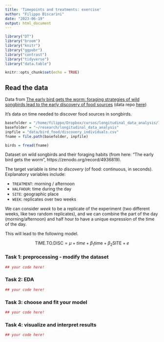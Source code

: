 ```yaml
---
title: 'Timepoints and treatments: exercise'
author: "Filippo Biscarini"
date: "2023-06-19"
output: html_document
---
```


```r
library("DT")
library("broom")
library("knitr")
library("ggpubr")
library("contrast")
library("tidyverse")
library("data.table")

knitr::opts_chunk$set(echo = TRUE)
```


## Read the data

Data from [The early bird gets the worm: foraging strategies of wild songbirds lead to the early discovery of food sources](https://royalsocietypublishing.org/doi/10.1098/rsbl.2013.0578)
(data repo [here](https://zenodo.org/record/4936819))

It's data on time needed to discover food sources in songbirds.

```r
basefolder = "/home/filippo/Dropbox/cursos/longitudinal_data_analysis/longitudinal_data_analysis"
basefolder = "~/research/longitudinal_data_analysis"
inpfile = "data/bird_food/discovery_individuals.csv"
fname = file.path(basefolder, inpfile)

birds = fread(fname)
```

Dataset on wild songbirds and their foraging habits (from here: "The early bird gets the worm", https://zenodo.org/record/4936819).

The target variable is *time to discovery* (of food: continuous, in seconds).
Explanatory variables include:

- `TREATMENT`: morning / afternoon
- `HALFHOUR`: time during the day
- `SITE`: geographic place
- `WEEK`: replicates over two weeks


We can consider *week* to be a replicate of the experiment (two different weeks, like two random replicates),
and we can combine the part of the day (morning/afternoon) and half hour to have a unique expression of the time of the day.

This will lead to the following model.

$$
\text{TIME.TO.DISC} = \mu + time + \beta_1 \text{time} + \beta_2 \text{SITE} + e
$$

### Task 1: preprocessing - modify the dataset

```r
## your code here!
```

### Task 2: EDA

```r
## your code here!
```

### Task 3: choose and fit your model

```r
## your code here!
```

### Task 4: visualize and interpret results

```r
## your code here!
```



